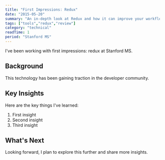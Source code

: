 ```yaml
---
title: "First Impressions: Redux"
date: "2015-05-20"
summary: "An in-depth look at Redux and how it can improve your workflow."
tags: ["tools","redux","review"]
category: "technical"
readTime: 1
period: "Stanford MS"
---
```


I've been working with first impressions: redux at Stanford MS.

## Background

This technology has been gaining traction in the developer community.

## Key Insights

Here are the key things I've learned:

1. First insight
2. Second insight
3. Third insight

## What's Next

Looking forward, I plan to explore this further and share more insights.

